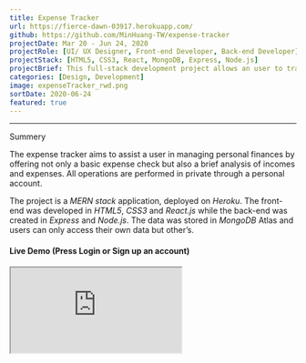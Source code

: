 ```yaml
---
title: Expense Tracker
url: https://fierce-dawn-03917.herokuapp.com/
github: https://github.com/MinHuang-TW/expense-tracker
projectDate: Mar 20 - Jun 24, 2020
projectRole: [UI/ UX Designer, Front-end Developer, Back-end Developer]
projectStack: [HTML5, CSS3, React, MongoDB, Express, Node.js]
projectBrief: This full-stack development project allows an user to track personal incomes and expenses either from a big-picture perspective or in rich details.
categories: [Design, Development]
image: expenseTracker_rwd.png
sortDate: 2020-06-24
featured: true
---
```



---

<div class='iframe-container'>
<div>
<TitleAnchored top='0'>Summery</TitleAnchored>

The expense tracker aims to assist a user in managing personal finances by offering not only a basic expense check but also a brief analysis of incomes and expenses. All operations are performed in private through a personal account.

The project is a _MERN stack_ application, deployed on _Heroku_. The front-end was developed in _HTML5_, _CSS3_ and _React.js_ while the back-end was created in _Express_ and _Node.js_. The data was stored in _MongoDB_ Atlas and users can only access their own data but other’s.

<h4>
  Live Demo 
  <span>(Press Login or Sign up an account)</span> 
  <BsArrowRight />
</h4>
</div>

<iframe src='https://fierce-dawn-03917.herokuapp.com/login' />
</div>

---

<TitleAnchored>User Story</TitleAnchored>

After login, the user can access the following key features:

- Add/ Edit/ Delete a transaction: The user can create a new income or expense transaction which can be deleted or modified after the creation.

- Check recent transactions: The user will see all transactions took place in the last three days and the sum of income, expense and balance in the personal dashboard.

- Check history transactions: The user can also check the list of previous transactions along with the sum and ratio of income and expense in a day, a week, a month and a year.

- Get an overview of incomes and expenses: All transactions of the user are accumulated to the daily, weekly and monthly total sum and visualized as a histogram. The user then gets a better understanding of the weekly, monthly and yearly fluctuation of incomes and expenses.

<div class='figure-container'>

![User stories illustrated with a flow chart](./expenseTracker_flowChart.png)

</div>
<div class='figure-container'>

![Main screens](./expenseTracker_keyFrames.png)
![Wireframe](./expenseTracker_userFlow.png)

</div>

<TitleAnchored>Interface Design</TitleAnchored>

The visual style of this project was inspired by Andrew Tanchuk's concept, <a href="https://dribbble.com/shots/5271124-Personal-Budget-App?utm_source=Pinterest_Shot&utm_campaign=andrewtanchuk&utm_content=Personal%20Budget%20App&utm_medium=Social_Share#shot-description" target="_blank" rel="noopener noreferrer">**Personal Budget App**</a>. Then, a design system was formulated based on the same philosophy such as the color theme and the flat design. Next, the wireframe of screens was elevated to high-fidelity interface design by applying the design system.

<div class='figure-container'>

![Design system](./expenseTracker_designSystem.png)

</div>
<div class='figure-container'>

![Visual design of screens](./expenseTracker_visualDesign.png)

</div>

<TitleAnchored top="0">Web Development</TitleAnchored>

The project is a _MERN_ stack application, deployed on _Heroku_. Since personal financial records are sensitive information, it is necessary to keep personal data in private. Therefore, user authentication was required and verified with _JSON Web Token (JWT)_. By doing so, a user can login and log out with a personal account.

<ul class='paragraph'>

- Front-end

The front-end was built with responsive modern technologies (_HTML5_, _CSS3_, _React.js_) and complimentary by a front-end library, _Material-UI_. The data analysis was achieved by visualizing transaction data with _D3.js_. Besides, _React-spring_ was utilized to add lively animations to the react application.

- Back-end

A _REST API_ for the project was created with _Express_, _Node.js_ while the data was stored in _MongoDB_ Atlas, a NoSQL and document-oriented database in the cloud. Then, a user can perform _CRUD_ operations through this API such as create, read, update, and delete data.

</ul>

<div class='figure-container gif-container'>
  <figure>
    <img src={addNew} alt="add new transaction" />
    <figcaption>Adding and edit a transaction</figcaption>
  </figure>
  <figure>
    <img src={checkSummery} alt="check summery of transactions" />
    <figcaption>Check record and summery of the day, week, etc.</figcaption>
  </figure>
</div>
